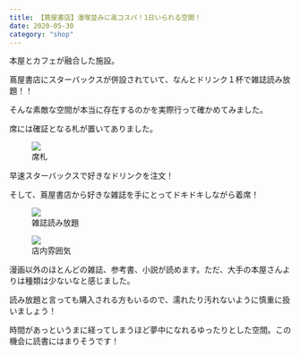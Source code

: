 ```yaml
---
title: 【蔦屋書店】漫喫並みに高コスパ！1日いられる空間！
date: 2020-05-30
category: "shop"
---
```


本屋とカフェが融合した施設。

蔦屋書店にスターバックスが併設されていて、なんとドリンク１杯で雑誌読み放題！！

そんな素敵な空間が本当に存在するのかを実際行って確かめてみました。

席には確証となる札が置いてありました。

<figure><img src={require("./IMG_1896.jpg")} /><figcaption>席札</figcaption></figure>

早速スターバックスで好きなドリンクを注文！

そして、蔦屋書店から好きな雑誌を手にとってドキドキしながら着席！

<figure><img src={require("./IMG_1895.jpg")} /><figcaption>雑誌読み放題</figcaption></figure>

<figure><img src={require("./IMG_1951.jpg")} /><figcaption>店内雰囲気</figcaption></figure>

漫画以外のほとんどの雑誌、参考書、小説が読めます。ただ、大手の本屋さんよりは種類は少ないなと感じました。

読み放題と言っても購入される方もいるので、濡れたり汚れないように慎重に扱いましょう！

時間があっというまに経ってしまうほど夢中になれるゆったりとした空間。この機会に読書にはまりそうです！




